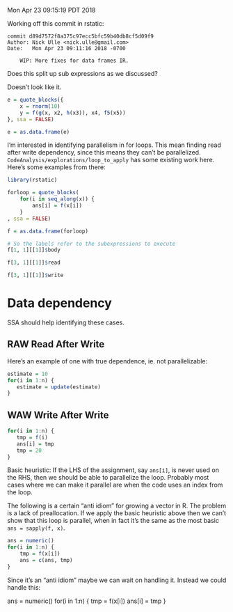 Mon Apr 23 09:15:19 PDT 2018

Working off this commit in rstatic:

```
commit d89d7572f8a375c97ecc5bfc59b40db8cf5d09f9
Author: Nick Ulle <nick.ulle@gmail.com>
Date:   Mon Apr 23 09:11:16 2018 -0700

    WIP: More fixes for data frames IR.
```

Does this split up sub expressions as we discussed?

Doesn't look like it.

```R

e = quote_blocks({
    x = rnorm(10)
    y = f(g(x, x2, h(x3)), x4, f5(x5))
}, ssa = FALSE)

e = as.data.frame(e)

```


I'm interested in identifying parallelism in for loops. This mean finding
read after write dependency, since this means they can't be parallelized.
`CodeAnalysis/explorations/loop_to_apply` has some existing work here.
Here's some examples from there:

```R

library(rstatic)

forloop = quote_blocks(
    for(i in seq_along(x)) {
        ans[i] = f(x[i])
    }
, ssa = FALSE)

f = as.data.frame(forloop)

# So the labels refer to the subexpressions to execute
f[1, 1][[1]]$body

f[3, 1][[1]]$read

f[3, 1][[1]]$write

```

# Data dependency

SSA should help identifying these cases.

## RAW Read After Write

Here's an example of one with true dependence, ie. not parallelizable:

```R

estimate = 10
for(i in 1:n) {
   estimate = update(estimate)
}

```

## WAW Write After Write

```R
for(i in 1:n) {
   tmp = f(i)
   ans[i] = tmp
   tmp = 20
}
```

Basic heuristic: If the LHS of the assignment, say `ans[i]`, is never used
on the RHS, then we should be able to parallelize the loop. Probably most
cases where we can make it parallel are when the code uses an index from
the loop.

The following is a certain "anti idiom" for growing a vector in R. The
problem is a lack of preallocation. If we apply the basic heuristic above
then we can't show that this loop is parallel, when in fact it's the same
as the most basic `ans = sapply(f, x)`.

```R
ans = numeric()
for(i in 1:n) {
    tmp = f(x[i])
    ans = c(ans, tmp)
}
```

Since it's an "anti idiom" maybe we can wait on handling it. Instead we
could handle this:

ans = numeric()
for(i in 1:n) {
    tmp = f(x[i])
    ans[i] = tmp
}


